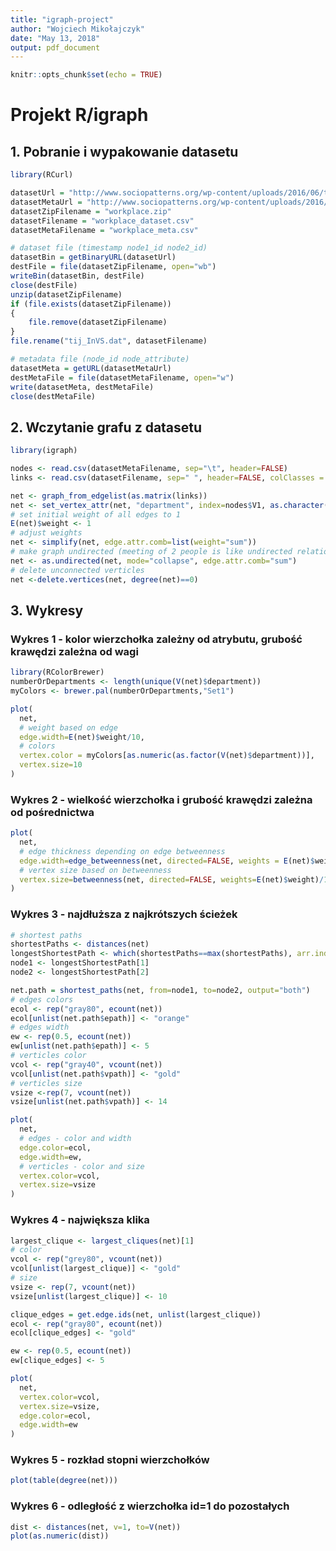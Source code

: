 ```yaml
---
title: "igraph-project"
author: "Wojciech Mikołajczyk"
date: "May 13, 2018"
output: pdf_document
---
```


```r
knitr::opts_chunk$set(echo = TRUE)
```

# Projekt R/igraph
## 1. Pobranie i wypakowanie datasetu
```r
library(RCurl)

datasetUrl = "http://www.sociopatterns.org/wp-content/uploads/2016/06/tij_InVS.dat_.zip"
datasetMetaUrl = "http://www.sociopatterns.org/wp-content/uploads/2016/06/metadata_InVS13.txt"
datasetZipFilename = "workplace.zip"
datasetFilename = "workplace_dataset.csv"
datasetMetaFilename = "workplace_meta.csv"

# dataset file (timestamp node1_id node2_id)
datasetBin = getBinaryURL(datasetUrl)
destFile = file(datasetZipFilename, open="wb")
writeBin(datasetBin, destFile)
close(destFile)
unzip(datasetZipFilename)
if (file.exists(datasetZipFilename))
{
    file.remove(datasetZipFilename)
}
file.rename("tij_InVS.dat", datasetFilename)

# metadata file (node_id node_attribute)
datasetMeta = getURL(datasetMetaUrl)
destMetaFile = file(datasetMetaFilename, open="w")
write(datasetMeta, destMetaFile)
close(destMetaFile)
```
## 2. Wczytanie grafu z datasetu
```r
library(igraph)

nodes <- read.csv(datasetMetaFilename, sep="\t", header=FALSE)
links <- read.csv(datasetFilename, sep=" ", header=FALSE, colClasses = c("NULL", NA, NA))

net <- graph_from_edgelist(as.matrix(links))
net <- set_vertex_attr(net, "department", index=nodes$V1, as.character(nodes$V2))
# set initial weight of all edges to 1
E(net)$weight <- 1
# adjust weights
net <- simplify(net, edge.attr.comb=list(weight="sum"))
# make graph undirected (meeting of 2 people is like undirected relation)
net <- as.undirected(net, mode="collapse", edge.attr.comb="sum")
# delete unconnected verticles
net <-delete.vertices(net, degree(net)==0)
```
## 3. Wykresy
### Wykres 1 - kolor wierzchołka zależny od atrybutu, grubość krawędzi zależna od wagi
```r
library(RColorBrewer)
numberOrDepartments <- length(unique(V(net)$department))
myColors <- brewer.pal(numberOrDepartments,"Set1")

plot(
  net,
  # weight based on edge
  edge.width=E(net)$weight/10,
  # colors
  vertex.color = myColors[as.numeric(as.factor(V(net)$department))],
  vertex.size=10
)
```

### Wykres 2 - wielkość wierzchołka i grubość krawędzi zależna od pośrednictwa
```r
plot(
  net,
  # edge thickness depending on edge betweenness
  edge.width=edge_betweenness(net, directed=FALSE, weights = E(net)$weight)/50,
  # vertex size based on betweenness
  vertex.size=betweenness(net, directed=FALSE, weights=E(net)$weight)/10
)
```

### Wykres 3 - najdłuższa z najkrótszych ścieżek
```r
# shortest paths
shortestPaths <- distances(net)
longestShortestPath <- which(shortestPaths==max(shortestPaths), arr.ind = TRUE)[1,]
node1 <- longestShortestPath[1]
node2 <- longestShortestPath[2]

net.path = shortest_paths(net, from=node1, to=node2, output="both")
# edges colors
ecol <- rep("gray80", ecount(net))
ecol[unlist(net.path$epath)] <- "orange"
# edges width
ew <- rep(0.5, ecount(net))
ew[unlist(net.path$epath)] <- 5
# verticles color
vcol <- rep("gray40", vcount(net))
vcol[unlist(net.path$vpath)] <- "gold"
# verticles size
vsize <-rep(7, vcount(net))
vsize[unlist(net.path$vpath)] <- 14

plot(
  net,
  # edges - color and width
  edge.color=ecol,
  edge.width=ew,
  # verticles - color and size
  vertex.color=vcol,
  vertex.size=vsize
)
```

### Wykres 4 - największa klika
```r
largest_clique <- largest_cliques(net)[1]
# color
vcol <- rep("grey80", vcount(net))
vcol[unlist(largest_clique)] <- "gold"
# size
vsize <- rep(7, vcount(net))
vsize[unlist(largest_clique)] <- 10

clique_edges = get.edge.ids(net, unlist(largest_clique))
ecol <- rep("gray80", ecount(net))
ecol[clique_edges] <- "gold"

ew <- rep(0.5, ecount(net))
ew[clique_edges] <- 5

plot(
  net,
  vertex.color=vcol,
  vertex.size=vsize,
  edge.color=ecol,
  edge.width=ew
)
```

### Wykres 5 - rozkład stopni wierzchołków
```r
plot(table(degree(net)))
```
### Wykres 6 - odległość z wierzchołka id=1 do pozostałych
```r
dist <- distances(net, v=1, to=V(net))
plot(as.numeric(dist))
```
